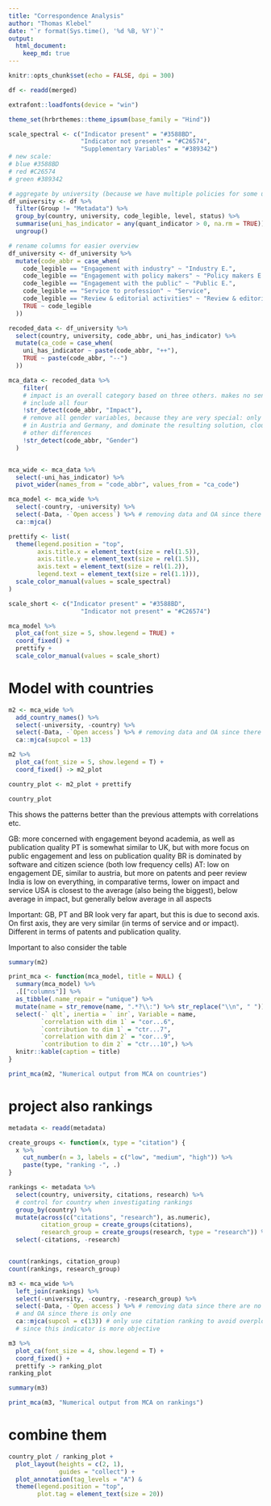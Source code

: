 ```yaml
---
title: "Correspondence Analysis"
author: "Thomas Klebel"
date: "`r format(Sys.time(), '%d %B, %Y')`"
output: 
  html_document:
    keep_md: true
---
```


```r
knitr::opts_chunk$set(echo = FALSE, dpi = 300)

df <- readd(merged)

extrafont::loadfonts(device = "win")

theme_set(hrbrthemes::theme_ipsum(base_family = "Hind"))

scale_spectral <- c("Indicator present" = "#3588BD", 
                    "Indicator not present" = "#C26574",
                    "Supplementary Variables" = "#389342")
# new scale:
# blue #3588BD
# red #C26574
# green #389342
```


```r
# aggregate by university (because we have multiple policies for some unis)
df_university <- df %>%
  filter(Group != "Metadata") %>% 
  group_by(country, university, code_legible, level, status) %>%
  summarise(uni_has_indicator = any(quant_indicator > 0, na.rm = TRUE)) %>% 
  ungroup()

# rename columns for easier overview
df_university <- df_university %>% 
  mutate(code_abbr = case_when(
    code_legible == "Engagement with industry" ~ "Industry E.",
    code_legible == "Engagement with policy makers" ~ "Policy makers E.",
    code_legible == "Engagement with the public" ~ "Public E.",
    code_legible == "Service to profession" ~ "Service",
    code_legible == "Review & editorial activities" ~ "Review & editorial",
    TRUE ~ code_legible
  ))

recoded_data <- df_university %>% 
  select(country, university, code_abbr, uni_has_indicator) %>% 
  mutate(ca_code = case_when(
    uni_has_indicator ~ paste(code_abbr, "++"),
    TRUE ~ paste(code_abbr, "--")
  ))

mca_data <- recoded_data %>% 
    filter(
    # impact is an overall category based on three others. makes no sense to
    # include all four
    !str_detect(code_abbr, "Impact"), 
    # remove all gender variables, because they are very special: only the case
    # in Austria and Germany, and dominate the resulting solution, clouding 
    # other differences
    !str_detect(code_abbr, "Gender")
  ) 


mca_wide <- mca_data %>% 
  select(-uni_has_indicator) %>% 
  pivot_wider(names_from = "code_abbr", values_from = "ca_code")
```


```r
mca_model <- mca_wide %>%
  select(-country, -university) %>% 
  select(-Data, -`Open access`) %>% # removing data and OA since there are no entries
  ca::mjca()
```


```r
prettify <- list(
  theme(legend.position = "top",
        axis.title.x = element_text(size = rel(1.5)),
        axis.title.y = element_text(size = rel(1.5)),
        axis.text = element_text(size = rel(1.2)),
        legend.text = element_text(size = rel(1.1))),
  scale_color_manual(values = scale_spectral) 
)
```


```r
scale_short <- c("Indicator present" = "#3588BD", 
                    "Indicator not present" = "#C26574")

mca_model %>%
  plot_ca(font_size = 5, show.legend = TRUE) +
  coord_fixed() +
  prettify +
  scale_color_manual(values = scale_short) 
```


# Model with countries

```r
m2 <- mca_wide %>%
  add_country_names() %>% 
  select(-university, -country) %>% 
  select(-Data, -`Open access`) %>% # removing data and OA since there are no entries
  ca::mjca(supcol = 13)
```


```r
m2 %>%
  plot_ca(font_size = 5, show.legend = T) +
  coord_fixed() -> m2_plot
```

```r
country_plot <- m2_plot + prettify

country_plot
```

This shows the patterns better than the previous attempts with correlations etc.

GB: more concerned with engagement beyond academia, as well as publication quality
PT is somewhat similar to UK, but with more focus on public engagement and less
on publication quality
BR is dominated by software and citizen science (both low frequency cells)
AT: low on engagement
DE, similar to austria, but more on patents and peer review
India is low on everything, in comparative terms, lower on impact and service
USA is closest to the average (also being the biggest), below average in impact,
but generally below average in all aspects

Important: GB, PT and BR look very far apart, but this is due to second axis. On 
first axis, they are very similar (in terms of service and or impact). Different
in terms of patents and publication quality.

Important to also consider the table
```r
summary(m2)
```

```r
print_mca <- function(mca_model, title = NULL) {
  summary(mca_model) %>%
  .[["columns"]] %>%
  as_tibble(.name_repair = "unique") %>%
  mutate(name = str_remove(name, ".*?\\:") %>% str_replace("\\n", " ")) %>%
  select(-` qlt`, inertia = ` inr`, Variable = name,
         `correlation with dim 1` = "cor...6",
         `contribution to dim 1` = "ctr...7",
         `correlation with dim 2` = "cor...9",
         `contribution to dim 2` = "ctr...10",) %>%
  knitr::kable(caption = title)
}
```

```r
print_mca(m2, "Numerical output from MCA on countries")
```


# project also rankings
```r
metadata <- readd(metadata)

create_groups <- function(x, type = "citation") {
  x %>% 
    cut_number(n = 3, labels = c("low", "medium", "high")) %>% 
    paste(type, "ranking -", .)
}

rankings <- metadata %>% 
  select(country, university, citations, research) %>% 
  # control for country when investigating rankings
  group_by(country) %>% 
  mutate(across(c("citations", "research"), as.numeric),
         citation_group = create_groups(citations),
         research_group = create_groups(research, type = "research")) %>% 
  select(-citations, -research)


count(rankings, citation_group)
count(rankings, research_group)
```



```r
m3 <- mca_wide %>% 
  left_join(rankings) %>%
  select(-university, -country, -research_group) %>% 
  select(-Data, -`Open access`) %>% # removing data since there are no entries,
  # and OA since there is only one
  ca::mjca(supcol = c(13)) # only use citation ranking to avoid overplotting and
  # since this indicator is more objective
```


```r
m3 %>%
  plot_ca(font_size = 4, show.legend = T) +
  coord_fixed() +
  prettify -> ranking_plot
ranking_plot
```

```r
summary(m3)
```
```r
print_mca(m3, "Numerical output from MCA on rankings")
```


# combine them
```r
country_plot / ranking_plot +
  plot_layout(heights = c(2, 1),
              guides = "collect") +
  plot_annotation(tag_levels = "A") &
  theme(legend.position = "top",
        plot.tag = element_text(size = 20))
```

